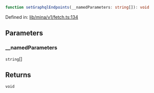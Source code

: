 ```ts
function setGraphqlEndpoints(__namedParameters: string[]): void
```

Defined in: [lib/mina/v1/fetch.ts:134](https://github.com/o1-labs/o1js/blob/df1ff77af12d7cbbed4a6167f02815fad4f0dceb/src/lib/mina/v1/fetch.ts#L134)

## Parameters

### \_\_namedParameters

`string`[]

## Returns

`void`
